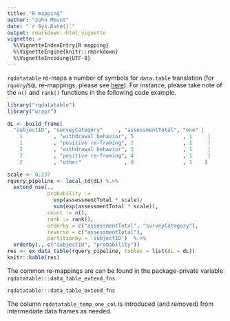 ```yaml
---
title: "R mapping"
author: "John Mount"
date: "`r Sys.Date()`"
output: rmarkdown::html_vignette
vignette: >
  %\VignetteIndexEntry{R mapping}
  %\VignetteEngine{knitr::rmarkdown}
  %\VignetteEncoding{UTF-8}
---
```


`rqdatatable` re-maps a number of symbols for `data.table` translation (for `rquery`/`SQL` re-mappings, please see [here](https://winvector.github.io/rquery/articles/R_mapping.html)).  For instance, please take note of the `n()` and `rank()` functions in the following code example.

```r
library("rqdatatable")
library("wrapr")

dL <- build_frame(
  "subjectID", "surveyCategory"     , "assessmentTotal", "one" |
    1          , "withdrawal behavior", 5                , 1     |
    1          , "positive re-framing", 2                , 1     |
    2          , "withdrawal behavior", 3                , 1     |
    2          , "positive re-framing", 4                , 1     |
    2          , "other"              , 0                , 1    )

scale <- 0.237
rquery_pipeline <- local_td(dL) %.>%
  extend_nse(.,
             probability :=
               exp(assessmentTotal * scale)/
               sum(exp(assessmentTotal * scale)),
             count := n(),
             rank := rank(),
             orderby = c("assessmentTotal", "surveyCategory"),
             reverse = c("assessmentTotal"),
             partitionby = 'subjectID')  %.>%
  orderby(., c("subjectID", "probability"))
res <- ex_data_table(rquery_pipeline, tables = list(dL = dL))
knitr::kable(res)
```

The common re-mappings are can be found in the package-private variable `rqdatatable:::data_table_extend_fns`.

```r
rqdatatable:::data_table_extend_fns
```

The column `rqdatatable_temp_one_col` is introduced (and removed) from intermediate data frames as needed.


